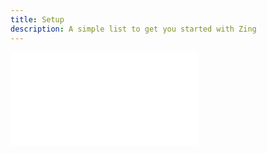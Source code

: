 ```yaml
---
title: Setup
description: A simple list to get you started with Zing
---
```



<div
  style={{
    position: "relative",
    paddingBottom: "calc(48.096632503660324% + 41px)",
    height: 0,
  }}
>
  <iframe
    src={`https://demo.arcade.software/${arcadeId}?embed`}
    frameborder="0"
    loading="lazy"
    title="Demo - Zing Connect"
    allowFullScreen
    style={{
      position: "absolute",
      top: 0,
      left: 0,
      width: "100%",
      height: "100%",
      color-scheme: "light",
    }}
  />
</div>


## Checklist

Here are some important steps for you to set up your account and get started.

* **Log in** - Log in to the Console with your credentials. 

<Note>If you don't have an account and would like to get access, request for it [here](https://tally.so/r/mKpkWV).</Note>

* **Update your webhook** - Update your live webhook URL so you can receive and process event updates in real time.
* **Copy your widget link** - Copy your link from the Console and share with users to connect dummy accounts in sandbox mode and real accounts in development mode.
* **Access your API Keys** - You will need you keys to make requests to fetch data on the accounts that you have connected n any environment.
* **Make your first request** - Make your first request in the sandbox mode to fetch test data and then move to the development environment to fetch real data and complete you integration.
* **Request to go live** - When you are done integrating and testing, head to the [Environments](https://console.zingfi.co/environments) tab and request to go live.



